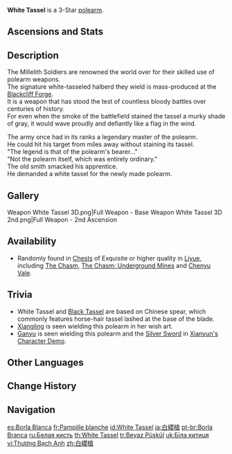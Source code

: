 {{Weapon Infobox
|title          = White Tas&shy;sel
|id             = 13301
|image          = <gallery>
Weapon White Tassel.png|Base
Weapon White Tassel 2nd.png|2nd Ascension
</gallery>
|type           = Polearm
|releaseDate    = 2020-09-28
|quality        = 3
|base_atk       = 39
|2nd_stat_type  = CRIT Rate
|2nd_stat       = 5.1%
|obtain         = Chests
|passive        = Sharp
|effect         = Increases Normal Attack DMG by (var1)%.
|eff_rank1_var1 = 24
|eff_rank2_var1 = 30
|eff_rank3_var1 = 36
|eff_rank4_var1 = 42
|eff_rank5_var1 = 48
|eff_att1       = DMG Bonus
|eff_att2       = Normal Attack DMG Bonus
}}
{{Description|A standard-issue weapon of the [[Millelith]] soldiers. It has a sturdy shaft and sharp spearhead. It's a reliable weapon.}}
'''White Tassel''' is a 3-Star [[polearm]].

==Ascensions and Stats==
{{Weapon Ascensions and Stats
|ascendMat1 = Luminous Sands from Guyun
|ascendMat2 = Lustrous Stone from Guyun
|ascendMat3 = Relic from Guyun
|ascendMat4 = Divine Body from Guyun
|bossMat1   = Hunter's Sacrificial Knife
|bossMat2   = Agent's Sacrificial Knife
|bossMat3   = Inspector's Sacrificial Knife
|commonMat1 = Recruit's Insignia
|commonMat2 = Sergeant's Insignia
|commonMat3 = Lieutenant's Insignia
}}

==Description==
The Millelith Soldiers are renowned the world over for their skilled use of polearm weapons.<br>
The signature white-tasseled halberd they wield is mass-produced at the [[Blackcliff Forge]].<br>
It is a weapon that has stood the test of countless bloody battles over centuries of history.<br>
For even when the smoke of the battlefield stained the tassel a murky shade of gray, it would wave proudly and defiantly like a flag in the wind.

The army once had in its ranks a legendary master of the polearm.<br>
He could hit his target from miles away without staining its tassel.<br>
"The legend is that of the polearm's bearer..."<br>
"Not the polearm itself, which was entirely ordinary."<br>
The old smith smacked his apprentice.<br>
He demanded a white tassel for the newly made polearm.

==Gallery==
<gallery>
Weapon White Tassel 3D.png|Full Weapon - Base
Weapon White Tassel 3D 2nd.png|Full Weapon - 2nd Ascension
</gallery>

==Availability==
*Randomly found in [[Chests]] of Exquisite or higher quality in [[Liyue]], including [[The Chasm (Area)|The Chasm]], [[The Chasm: Underground Mines]] and [[Chenyu Vale]].

==Trivia==
*White Tassel and [[Black Tassel]] are based on Chinese {{w|Qiang (spear)|Qiang}} spear, which commonly features horse-hair tassel lashed at the base of the blade.
*[[Xiangling]] is seen wielding this polearm in her wish art.
*[[Ganyu]] is seen wielding this polearm and the [[Silver Sword]] in [https://youtu.be/4vlTklgTWaQ Xianyun's Character Demo].

==Other Languages==
{{Other Languages
|1_en      = White Tassel
|1_zhs     = 白缨枪
|1_zhs_rm  = Báiyīng-qiāng
|1_zht     = 白纓槍
|1_zht_rm  = Báiyīng-qiāng
|1_zh_tl   = White Tassel Spear
|1_ja      = 白纓槍
|1_ja_rm   = Hakuei-sou{{Assumed}}
|1_ja_tl   = White Tassel Spear{{Sino|ja}}
|1_ko      = 백술창
|1_ko_tl   = White Tassel Spear
|1_es      = Borla Blanca
|1_es_tl   = White Tassel
|1_fr      = Pampille blanche
|1_fr_tl   = White Tassel
|1_ru      = Белая кисть
|1_ru_tl   = White Tassel
|1_th      = White Tassel
|1_vi      = {{tt|Thương|枪}} {{tt|Bạch Anh|白缨}}
|1_vi_tl   = White Tassel Spear{{Sino|vi|part=1}}
|1_de      = Weiße Quaste
|1_de_tl   = White Tassel
|1_id      = White Tassel
|1_pt      = Borla Branca
|1_pt_tl   = White Tassel
|1_tr      = Beyaz Püskül
|1_tr_tl   = White Tassel
|1_it      = Pennacchio bianco
|1_it_tl   = White Feather

|2_en      = Sharp
|2_zhs     = 锐利
|2_zhs_rm  = Ruìlì
|2_zht     = 銳利
|2_zht_rm  = Ruìlì
|2_zh_tl   = Sharp
|2_ja      = 鋭利
|2_ja_rm   = Eiri
|2_ja_tl   = Sharp
|2_ko      = 예리
|2_ko_tl   = Sharp
|2_es      = Afilado
|2_es_tl   = Sharp
|2_fr      = Tranchant
|2_fr_tl   = Sharp
|2_ru      = Зоркий
|2_ru_tl   = Vigilant
|2_th      = Sharp
|2_vi      = Sắc Bén
|2_vi_tl   = 
|2_de      = Schärfe
|2_de_tl   = Sharpness
|2_id      = Sharp
|2_pt      = Acume
|2_pt_tl   = 
|2_tr      = Keskin
|2_tr_tl   = Sharp
|2_it      = Affilatezza
|2_it_tl   = Sharpness
}}

==Change History==
{{Change History|1.0}}

==Navigation==
{{Weapon Navbox|Polearms}}

[[es:Borla Blanca]]
[[fr:Pampille blanche]]
[[id:White Tassel]]
[[ja:白纓槍]]
[[pt-br:Borla Branca]]
[[ru:Белая кисть]]
[[th:White Tassel]]
[[tr:Beyaz Püskül]]
[[uk:Біла китиця]]
[[vi:Thương Bạch Anh]]
[[zh:白纓槍]]